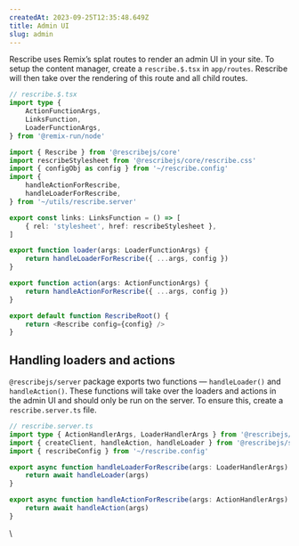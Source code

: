 ```yaml
---
createdAt: 2023-09-25T12:35:48.649Z
title: Admin UI
slug: admin
---
```


Rescribe uses Remix’s splat routes to render an admin UI in your site. To setup the content manager, create a `rescribe.$.tsx` in `app/routes`. Rescribe will then take over the rendering of this route and all child routes.

```typescript
// rescribe.$.tsx
import type {
	ActionFunctionArgs,
	LinksFunction,
	LoaderFunctionArgs,
} from '@remix-run/node'

import { Rescribe } from '@rescribejs/core'
import rescribeStylesheet from '@rescribejs/core/rescribe.css'
import { configObj as config } from '~/rescribe.config'
import {
	handleActionForRescribe,
	handleLoaderForRescribe,
} from '~/utils/rescribe.server'

export const links: LinksFunction = () => [
	{ rel: 'stylesheet', href: rescribeStylesheet },
]

export function loader(args: LoaderFunctionArgs) {
	return handleLoaderForRescribe({ ...args, config })
}

export function action(args: ActionFunctionArgs) {
	return handleActionForRescribe({ ...args, config })
}

export default function RescribeRoot() {
	return <Rescribe config={config} />
}
```

## Handling loaders and actions

`@rescribejs/server` package exports two functions — `handleLoader()` and `handleAction()`. These functions will take over the loaders and actions in the admin UI and should only be run on the server. To ensure this, create a `rescribe.server.ts` file. 

```typescript
// rescribe.server.ts
import type { ActionHandlerArgs, LoaderHandlerArgs } from '@rescribejs/server'
import { createClient, handleAction, handleLoader } from '@rescribejs/server'
import { rescribeConfig } from '~/rescribe.config'

export async function handleLoaderForRescribe(args: LoaderHandlerArgs) {
	return await handleLoader(args)
}

export async function handleActionForRescribe(args: ActionHandlerArgs) {
	return await handleAction(args)
}
```

\

